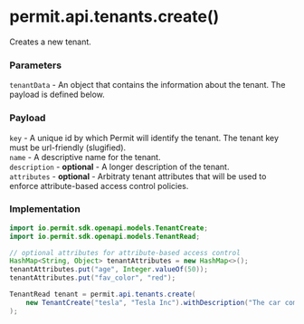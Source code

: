 # permit.api.tenants.create()

Creates a new tenant.

### Parameters

`tenantData` - An object that contains the information about the tenant. The payload is defined below.<br/>

### Payload

`key` - A unique id by which Permit will identify the tenant. The tenant key must be url-friendly (slugified).<br/>
`name` - A descriptive name for the tenant.<br/>
`description` - **optional** - A longer description of the tenant.<br/>
`attributes` - **optional** - Arbitraty tenant attributes that will be used to enforce attribute-based access control policies.<br/>

### Implementation

```java
import io.permit.sdk.openapi.models.TenantCreate;
import io.permit.sdk.openapi.models.TenantRead;

// optional attributes for attribute-based access control
HashMap<String, Object> tenantAttributes = new HashMap<>();
tenantAttributes.put("age", Integer.valueOf(50));
tenantAttributes.put("fav_color", "red");

TenantRead tenant = permit.api.tenants.create(
    new TenantCreate("tesla", "Tesla Inc").withDescription("The car company")
);
```